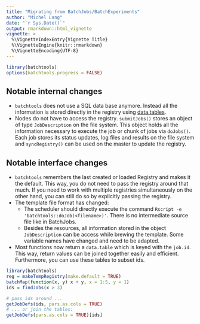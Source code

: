 ```yaml
---
title: "Migrating from BatchJobs/BatchExperiments"
author: "Michel Lang"
date: "`r Sys.Date()`"
output: rmarkdown::html_vignette
vignette: >
  %\VignetteIndexEntry{Vignette Title}
  %\VignetteEngine{knitr::rmarkdown}
  %\VignetteEncoding{UTF-8}
---
```

```r
library(batchtools)
options(batchtools.progress = FALSE)
```

## Notable internal changes

* `batchtools` does not use a SQL data base anymore.
  Instead all the information is stored directly in the registry using [data.tables](https://cran.r-project.org/package=data.table).
* Nodes do not have to access the registry. `submitJobs()` stores an object of type `JobDescription` on the file system.
  This object holds all the information necessary to execute the job or chunk of jobs via `doJobs()`.
  Each job stores its status updates, log files and results on the file system and `syncRegistry()` can be used on the master to update the registry.


## Notable interface changes

* `batchtools` remembers the last created or loaded Registry and makes it the default.
  This way, you do not need to pass the registry around that much.
  If you need to work with multiple registries simultaneously on the other hand, you can still do so by explicitly passing the registry.
* The template file format has changed:
    - The scheduler should directly execute the command `Rscript -e 'batchtools::doJob(<filename>)'`.
      There is no intermediate source file like in BatchJobs.
    - Besides the resources, all information stored in the object `JobDescription` can be access while brewing the template.
      Some variable names have changed and need to be adapted.
* Most functions now return a `data.table` which is keyed with the `job.id`. This way, return values can be joined together easily and efficient.
  Furthermore, you can use these tables to subset ids.

```r
library(batchtools)
reg = makeTempRegistry(make.default = TRUE)
batchMap(function(x, y) x + y, x = 1:5, y = 1)
ids = findJobs(x > 3)

# pass ids around ...
getJobDefs(ids, pars.as.cols = TRUE)
# ... or join the tables:
getJobDefs(pars.as.cols = TRUE)[ids]
```
